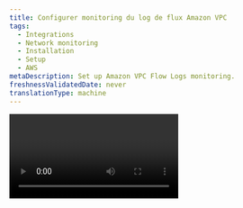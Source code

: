 ```yaml
---
title: Configurer monitoring du log de flux Amazon VPC
tags:
  - Integrations
  - Network monitoring
  - Installation
  - Setup
  - AWS
metaDescription: Set up Amazon VPC Flow Logs monitoring.
freshnessValidatedDate: never
translationType: machine
---
```


<Video type="youtube" id="ao_8izubBFw" />

Le log Amazon Virtual Private Cloud Flow (VPC) via Amazon Kinesis Data Firehose vous aide à réduire les frictions liées à l&apos;envoi du log à New Relic. Avec le log de flux VPC de l&apos;ensemble de vos domaines AWS, vous pouvez rapidement comprendre les informations clés détaillées pour l&apos;analyse des performances et le dépannage de la connectivité réseau.

<img title="Amazon VPC Flow Logs overview" alt="Amazon VPC Flow Logs overview" src="/images/network_screenshot-crop_cloud-flow-logs-overview.webp" />

<figcaption>
  <DNT>**Add [Amazon VPC Flow Logs to your New Relic account](https://one.newrelic.com/nr1-core?&state=bd947742-3034-63b7-7196-8baaf36dd8d9)**</DNT>.
</figcaption>

Amazon Virtual Private Cloud (VPC) vous permet de lancer des ressources AWS dans un réseau virtuel isolé et sécurisé avec les avantages de l&apos;utilisation infrastructure AWS évolutive.

<ButtonGroup>
  <ButtonLink role="button" to="https://one.newrelic.com/nr1-core?&state=bd947742-3034-63b7-7196-8baaf36dd8d9" variant="primary">
    Ajouter un log de flux Amazon VPC
  </ButtonLink>

  <ButtonLink role="button" to="https://one.eu.nr1-core?&state=bd947742-3034-63b7-7196-8baaf36dd8d9" variant="primary">
    installation guidée, région UE
  </ButtonLink>
</ButtonGroup>

## Prérequis [#prerequisites]

### Prérequis pour New Relic [#prerequisites-NR]

* Un compte New Relic. Vous n&apos;en avez pas ? [Inscrivez-vous gratuitement !](https://newrelic.com/signup) Aucune carte de crédit requise.

### Prérequis AWS [#prerequisites-aws]

<Callout variant="important">
  Le log de flux Amazon VPC via Kinesis Data Firehose n&apos;est pas encore pris en charge pour les clients FedRAMP. En attendant, vous pouvez utiliser [nos API d&apos;ingestion FedRAMP](/docs/security/security-privacy/compliance/fedramp-compliant-endpoints#data-ingest-apis).
</Callout>

* Environnement:

  * [AWS CLI (v 1.9.15+) installé](https://docs.aws.amazon.com/cli/latest/userguide/install-cliv2.html).
  * Une liste des régions AWS dans lesquelles vous collectez le log Amazon VPC Flow.
  * [ID VPC](https://awscli.amazonaws.com/v2/documentation/api/latest/reference/ec2/describe-vpcs.html) qui seront configurés pour expédier le log de flux VPC. Si vous souhaitez un contrôle plus précis, spécifiez les [ID de sous-réseau](https://awscli.amazonaws.com/v2/documentation/api/latest/reference/ec2/describe-subnets.html) au lieu des ID de VPC.

* Autorisations :

  * Un utilisateur AWS avec [des autorisations pour créer un log de flux VPC](https://docs.aws.amazon.com/vpc/latest/userguide/flow-logs-s3.html#flow-logs-s3-iam).
  * Autorisations de lecture et d&apos;écriture du fichier de log Amazon S3 [pour le propriétaire de la livraison log ](https://docs.aws.amazon.com/vpc/latest/userguide/flow-logs-s3.html#flow-logs-file-permissions).
  * Autoriser [Kinesis Data Firehose à assumer un rôle IAM](https://docs.aws.amazon.com/firehose/latest/dev/controlling-access.html#firehose-assume-role).

* [Noms de ressources Amazon (ARN)](https://docs.aws.amazon.com/AmazonS3/latest/userguide/s3-arn-format.html):

  * ARN d&apos;un bucket S3 avec autorisations pour [stocker les messages de flux non livrés de log](https://docs.aws.amazon.com/vpc/latest/userguide/flow-logs-s3.html#flow-logs-s3-permissions).
  * Si vous souhaitez activer l&apos;échantillonnage, vous aurez besoin de l&apos;ARN du rôle IAM de Lambda.
  * ARN pour [Kinesis Data Firehose avec accès au bucket S3](https://docs.aws.amazon.com/firehose/latest/dev/controlling-access.html#using-iam-s3). <Callout variant="tip">Nous vous recommandons de créer un nouveau Firehose de données avec notre guide d&apos;installation la première fois que vous configurez le log de flux VPC pour une région spécifique. Pour les VPC et sous-réseaux suivants dans la même région, vous pouvez réutiliser le Firehose de données existant.</Callout>

### Rôles IAM [#iam-roles]

Si vous configurez l&apos;intégration du log de flux à l&apos;aide de l&apos;AWS CLI, vous devez fournir un ou deux rôles IAM pour différents composants infrastructure . Si vous utilisez CloudFormation, vous pouvez soit fournir vos propres rôles, soit laisser le modèle définir de nouveaux rôles.

Les rôles nécessaires doivent avoir au moins les autorisations suivantes :

<CollapserGroup>
  <Collapser id="kinesis-firehose" title="Lance à incendie Kinesis">
    Cette autorisation est requise.

    ```json
    {
        "Version": "2012-10-17",
        "Statement": [
            {
                "Sid": "",
                "Effect": "Allow",
                "Action": [
                    "s3:AbortMultipartUpload",
                    "s3:GetBucketLocation",
                    "s3:GetObject",
                    "s3:ListBucket",
                    "s3:ListBucketMultipartUploads",
                    "s3:PutObject"
                ],
                "Resource": [
                    "arn:aws:s3:::<FIREHOSE_ERRORS_BUCKET>",
                    "arn:aws:s3:::<FIREHOSE_ERRORS_BUCKET>/*"
                ]
            },
            {
                "Sid": "",
                "Effect": "Allow",
                "Action": [
                    "lambda:InvokeFunction",
                    "lambda:GetFunctionConfiguration"
                ],
                "Resource": [
                    "arn:aws:lambda:us-west-2:<YOUR_ACCOUNT>:function:NewRelic-Flow-Sampling-Lambda",
                    "arn:aws:lambda:us-west-2:<YOUR_ACCOUNT>:function:NewRelic-Flow-Sampling-Lambda:*"
                ]
            }
        ]
    }
    ```
  </Collapser>

  <Collapser id="aws-sampling-lambda" title="Échantillonnage AWS Lambda">
    Vous n&apos;avez besoin de cette autorisation que si vous utilisez l&apos;échantillonnage.

    ```json
    {
        "Version": "2012-10-17",
        "Statement": [
            {
                "Action": "logs:CreateLogGroup",
                "Resource": "arn:aws:logs:us-west-2:<YOUR_ACCOUNT>:*",
                "Effect": "Allow"
            },
            {
                "Action": [
                    "logs:CreateLogStream",
                    "logs:PutLogEvents"
                ],
                "Resource": [
                    "arn:aws:logs:us-west-2:<YOUR_ACCOUNT>:log-group:/aws/lambda/NewRelic-Flow-Sampling-Lambda:*"
                ],
                "Effect": "Allow"
            }
        ]
    }
    ```
  </Collapser>
</CollapserGroup>

## Formater votre log dans New Relic [#NR-logs-format]

Pour utiliser l&apos;exploration log de flux organisé et la liaison d&apos;entité, vous devez suivre ce format pour le log de flux VPC :

```shell
${version} ${account-id} ${region} ${az-id} ${sublocation-type} ${vpc-id} ${subnet-id} ${instance-id} ${interface-id} ${srcaddr} ${pkt-srcaddr} ${pkt-src-aws-service} ${dstaddr} ${pkt-dstaddr} ${pkt-dst-aws-service} ${srcport} ${dstport} ${protocol} ${packets} ${bytes} ${flow-direction} ${traffic-path} ${start} ${end} ${action} ${log-status}
```

<Callout variant="tip">
  Si vous souhaitez en savoir plus sur les champs log , consultez les champs disponibles dans la [documentation VPC Amazon](https://docs.aws.amazon.com/vpc/latest/userguide/flow-logs.html#flow-logs-fields).
</Callout>

Vous devez utiliser une [partitionlog ](/docs/logs/ui-data/data-partitions)pour le log de flux VPC nommée `Log_VPC_Flows_AWS`. Si vous utilisez l&apos;[installation guidée](https://one.newrelic.com/nr1-core?&state=bd947742-3034-63b7-7196-8baaf36dd8d9), celle-ci est gérée automatiquement.

## Configurer monitoring des logs de flux Amazon VPC dans New Relic [#setup-aws-vpc-flow-logs]

Suivez l’assistant guidé pour installer le log Amazon VPC Flow :

1. Démarrez le <DNT>**[guided install process](https://one.newrelic.com/nr1-core?&state=bd947742-3034-63b7-7196-8baaf36dd8d9)**</DNT>.
2. Dans la liste déroulante <DNT>**Select an account**</DNT> , choisissez le compte New Relic vers lequel vous souhaitez envoyer le log Amazon VPC Flow, puis cliquez sur <DNT>**Continue**</DNT>.
3. Dans la section <DNT>**Select your data**</DNT> , choisissez <DNT>**Amazon VPC Flow Logs**</DNT> et cliquez sur <DNT>**Continue**</DNT>.
4. Dans la section <DNT>**Select your install method**</DNT> , continuez avec <DNT>**CLI**</DNT> et cliquez sur <DNT>**Continue**</DNT>.

Après ces étapes, un nouvel assistant apparaît pour vous aider à configurer l’envoi du log Amazon VPC Flow à New Relic via le service AWS Kinesis Firehose .

1. Dans la section <DNT>**Choose Setup Options**</DNT> :

   * Vérifiez que votre méthode de configuration est correcte.
   * Sélectionnez la région AWS qui enverra le log de flux VPC à New Relic.
   * Si vous réutilisez un Kinesis Data Firehose, cochez la case <DNT>**I already have a Kinesis Firehose to New Relic**</DNT> et passez à la section <DNT>**Define flow logs**</DNT> .
   * Cliquez sur <DNT>**Continue**</DNT>.

2. Dans la section <DNT>**Define Kinesis Firehose**</DNT> :

   * Dans le champ <DNT>**Kinesis Firehose Name**</DNT> , assurez-vous que le nom généré est correct.
   * Dans le champ <DNT>**Firehose Backup Bucket**</DNT> , saisissez l’ [ARN du bucket S3](https://docs.aws.amazon.com/AmazonS3/latest/userguide/s3-arn-format.html) à utiliser pour stocker les messages dont la livraison échoue. L&apos;ARN doit suivre ce format : `arn:my_string`.
   * Dans le champ <DNT>**Firehose IAM Role**</DNT> , saisissez l’ [ARN du rôle IAM](https://docs.aws.amazon.com/firehose/latest/dev/controlling-access.html#firehose-assume-role) à utiliser par Kinesis Data Firehose. L&apos;ARN doit suivre ce format : `arn:my_string`.
   * Cliquez sur <DNT>**Continue**</DNT>.
   * En option, si vous souhaitez échantillonner le log de flux VPC, cochez la case <DNT>**Use Sampling**</DNT> et :

   <CollapserGroup>
     <Collapser id="sampling-lambda" title="Utiliser l'échantillonnage Lambda">
       * Tout d’abord, dans la section <DNT>**Define Sampling Lambda**</DNT> , procédez comme suit :

         * Dans le champ <DNT>**Lambda Name**</DNT> , assurez-vous que le nom généré pour la fonction Lambda est correct. Si vous avez des normes de dénomination Lambda spécifiques, modifiez le nom.
         * Dans le champ <DNT>**Sample Rate**</DNT> , spécifiez la fréquence d’échantillonnage à appliquer. Par défaut, il est défini sur `1:10`.

       * Ensuite, dans la section <DNT>**Create Sampling Lambda**</DNT> , cliquez sur <DNT>**Generate CLI Command**</DNT> et :

         * Copiez le contenu du bloc de code pour <DNT>**Create your sampling Lambda**</DNT> et exécutez-le dans l&apos;AWS CLI.
         * Pour vérifier si votre Lambda est créé, exécutez la commande de la deuxième étape dans l&apos;AWS CLI.
         * Copiez l&apos;ARN renvoyé pour la fonction Lambda et collez-le dans le champ <DNT>**Sampling Lambda ARN**</DNT> au format `arn:my_string`. Cliquez ensuite sur <DNT>**Continue**</DNT>.

         <Callout variant="tip">
           L&apos;échantillonnage est une fonction de comptage simple, mais elle réduira le volume du log de flux expédié à New Relic. Les données échantillonnées à l&apos;aide de cette fonction Lambda peuvent manquer une conversation spécifique dans New Relic. Faites attention aux légendes indiquant les données échantillonnées dans l&apos;interface utilisateur du réseau monitoring de New Relic.
         </Callout>
     </Collapser>
   </CollapserGroup>

3. Dans la section <DNT>**Generate Kinesis Firehose**</DNT> , cliquez sur <DNT>**Generate CLI Command**</DNT> et :

   <Callout variant="tip">
     Nous générons automatiquement un nouveau <InlinePopover type="licenseKey" />à utiliser pour cette ingestion de données. Pour régénérer une clé, cliquez sur <DNT>**Generate and use a new key**</DNT>.

     Si vous souhaitez réutiliser une clé existante, mettez à jour la valeur `AccessKey` à la première étape.
   </Callout>

   * Copiez le contenu du bloc de code pour <DNT>**Create your Kinesis Data Firehose**</DNT> et collez-le et exécutez-le dans l&apos;AWS CLI.
   * Pour vérifier si votre Kinesis Firehose est créé, exécutez la commande de la deuxième étape dans l&apos;AWS CLI. Si aucun ARN n&apos;est renvoyé, attendez 30 secondes et réessayez.
   * Copiez l&apos;ARN renvoyé pour Kinesis Firehose et collez-le dans le champ <DNT>**Kinesis Data Firehose ARN**</DNT> au format `arn:my_string`. Cliquez ensuite sur <DNT>**Continue**</DNT>.

   <img title="Generate Kinesis Firehose" alt="Generate Kinesis Firehose" src="/images/network_screenshot-crop_kinesis-forehose-aws-vpc-flow-logs.webp" />

   <figcaption>
     Générez l’étape Kinesis Firehose dans l’installation guidée.
   </figcaption>

4. Dans la section <DNT>**Define Flow Logs**</DNT> , procédez comme suit :

   * Dans la liste déroulante <DNT>**Traffic Type**</DNT>, sélectionnez si vous souhaitez envoyer uniquement les entrées acceptées, uniquement celles rejetées ou toutes les entrées log de flux.
   * Dans le champ <DNT>**Flow Source ID**</DNT> , saisissez l&apos;ID VPC (`vpc-MY_STRING`) ou l&apos;ID de sous-réseau (`subnet-MY_STRING`) pour lequel le log Amazon VPC Flow doit être créé.
   * Le champ <DNT>**Flow Source Type**</DNT> sera automatiquement renseigné, cliquez donc sur <DNT>**Continue**</DNT>.

5. Dans la section <DNT>**Create Flow Logs**</DNT> , cliquez sur <DNT>**Generate CLI Command**</DNT> et copiez le contenu du bloc de syntaxe. Ensuite, exécutez-le dans l’AWS CLI pour commencer à générer un log de flux pour les ressources spécifiées.

6. Cliquez sur <DNT>**Continue**</DNT> pour commencer à explorer le log Amazon VPC Flow dans la section réseau monitoring de New Relic.

7. [Visualisez vos données de performances réseau dans New Relic](/docs/network-performance-monitoring/monitoring-network-data/visualize-network-data).

<InstallFeedback />